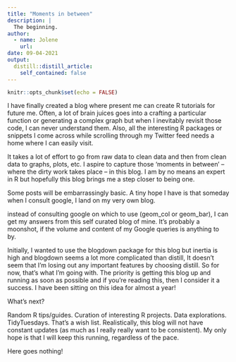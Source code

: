 ```yaml
---
title: "Moments in between"
description: |
  The beginning.
author:
  - name: Jolene
    url: 
date: 09-04-2021
output:
  distill::distill_article:
    self_contained: false
---
```


```r
knitr::opts_chunk$set(echo = FALSE)
```

I have finally created a blog where present me can create R tutorials for future me. Often, a lot of brain juices goes into a crafting a particular function or generating a complex graph but when I inevitably revisit those code, I can never understand them. Also, all the interesting R packages or snippets I come across while scrolling through my Twitter feed needs a home where I can easily visit.

It takes a lot of effort to go from raw data to clean data and then from clean data to graphs, plots, etc. I aspire to capture those 'moments in between' -- where the dirty work takes place -- in this blog. I am by no means an expert in R but hopefully this blog brings me a step closer to being one.

Some posts will be embarrassingly basic. A tiny hope I have is that someday when I consult google, I land on my very own blog.

instead of consulting google on which to use (geom_col or geom_bar), I can get my answers from this self curated blog of mine. It's probably a moonshot, if the volume and content of my Google queries is anything to by.

Initially, I wanted to use the blogdown package for this blog but inertia is high and blogdown seems a lot more complicated than distill, It doesn't seem that I'm losing out any important features by choosing distill. So for now, that's what I'm going with. The priority is getting this blog up and running as soon as possible and if you're reading this, then I consider it a success. I have been sitting on this idea for almost a year!

What's next?

Random R tips/guides. Curation of interesting R projects. Data explorations. TidyTuesdays. That's a wish list. Realistically, this blog will not have constant updates (as much as I really really want to be consistent). My only hope is that I will keep this running, regardless of the pace. 

Here goes nothing!


